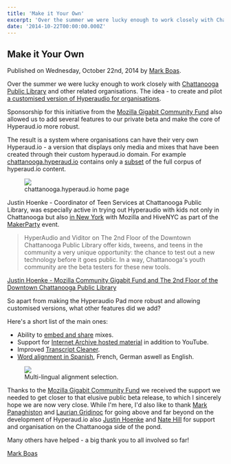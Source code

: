 ```yaml
---
title: 'Make it Your Own'
excerpt: 'Over the summer we were lucky enough to work closely with Chattanooga Public Library and other related organisations. The idea - to create and pilot a customised version of Hyperaudio for organisations. Sponsorship for this initiative from the Mozilla Gigabit Community Fund also allowed us to add several features to our private beta and make...'
date: '2014-10-22T00:00:00.000Z'
---
```


## Make it Your Own

Published on Wednesday, October 22nd, 2014 by [Mark Boas](http://twitter.com/maboa).

Over the summer we were lucky enough to work closely with [Chattanooga Public Library](http://chattlibrary.org/) and other related organisations. The idea - to create and pilot [a customised version of Hyperaudio for organisations](http://hyperaud.io/blog/hyperlocal-hyperaudio).

Sponsorship for this initiative from the [Mozilla Gigabit Community Fund](https://www.mozilla.org/en-US/gigabit/) also allowed us to add several features to our private beta and make the core of Hyperaud.io more robust.

The result is a system where organisations can have their very own Hyperaud.io - a version that displays only media and mixes that have been created through their custom hyperaud.io domain. For example [chattanooga.hyperaud.io](chattanooga.hyperaud.io) contains only a [subset](chattanooga.hyperaud.io/media) of the full corpus of hyperaud.io content.

<figure>
  <a href="https://chattanooga.hyperaud.io/">
    <img src="/assets/customha.png" />
  </a>
  <figcaption>chattanooga.hyperaud.io home page</figcaption>
</figure>

Justin Hoenke - Coordinator of Teen Services at Chattanooga Public Library, was especially active in trying out Hyperaudio with kids not only in Chattanooga but also [in New York](http://justinthelibrarian.com/2014/07/18/thank-you-mozilla-hivenyc-and-the-makerparty-crew/) with Mozilla and HiveNYC as part of the [MakerParty](https://party.webmaker.org/) event.

> HyperAudio and Viditor on The 2nd Floor of the Downtown Chattanooga Public Library offer kids, tweens, and teens in the community a very unique opportunity: the chance to test out a new technology before it goes public. In a way, Chattanooga's youth community are the beta testers for these new tools.

[Justin Hoenke - Mozilla Community Gigabit Fund and The 2nd Floor of the Downtown Chattanooga Public Library](http://chattlibrary.org/content/mozilla-community-gigabit-fund-and-2nd-floor-downtown-chattanooga-public-library)

So apart from making the Hyperaudio Pad more robust and allowing customised versions, what other features did we add?

Here's a short list of the main ones:

- Ability to [embed and share](http://hyperaud.io/pad/viewer/?t=XMVjtXOUSC-V0sSZBOKrBw&m=sPT0dvAwSK6hp5aS7acyAg) mixes.
- Support for [Internet Archive hosted material](http://chattanooga.hyperaud.io/pad/viewer/?t=kQV7K2K_Q0a4rteU_7KjkA) in addition to YouTube.
- Improved [Transcript Cleaner](http://hyperaud.io/cleaner/?t=wTrGrulXQSKq0Ny9DLgrRw).
- [Word alignment in Spanish](http://hyperaud.io/pad/viewer/?t=DarWklf8Q1-fhbxaU20FKg), French, German aswell as English.

<figure>
  <img src="/assets/multilingual.png" />
  <figcaption>Multi-lingual alignment selection.</figcaption>
</figure>

Thanks to the [Mozilla Gigabit Community Fund](https://blog.mozilla.org/gigabit/) we received the support we needed to get closer to that elusive public beta release, to which I sincerely hope we are now very close. While I'm here, I'd also like to thank [Mark Panaghiston](https://twitter.com/thepag) and [Laurian Gridinoc](https://twitter.com/gridinoc) for going above and far beyond on the development of Hyperaud.io also [Justin Hoenke](https://twitter.com/justinlibrarian) and [Nate Hill](https://twitter.com/natenatenate) for support and organisation on the Chattanooga side of the pond.

Many others have helped - a big thank you to all involved so far!

[Mark Boas](https://twitter.com/maboa/)
